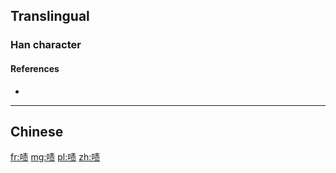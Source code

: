 {{also|嘖}}

==Translingual==

===Han character===
{{Han char|rn=30|rad=口|as=08|sn=11|four=|canj=RQMO|ids=⿰口责}}

====References====
* {{Han ref|kx=0196.261|hdz=10635.120|uh=5567|ud=21863}}

----

==Chinese==
{{zh-see|嘖}}

[[fr:啧]]
[[mg:啧]]
[[pl:啧]]
[[zh:啧]]